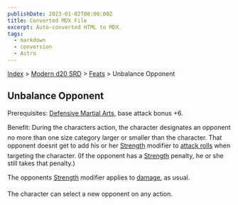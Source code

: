 ```yaml
---
publishDate: 2023-01-02T00:00:00Z
title: Converted MDX File
excerpt: Auto-converted HTML to MDX.
tags:
  - markdown
  - conversion
  - Astro
---
```






[Index](-index) > [Modern d20 SRD](modern-d20-srd-index) > [Feats](modern-d20-srd-feats-index) > Unbalance Opponent




## Unbalance Opponent


Prerequisites: [Defensive
  Martial Arts](modern-d20-srd-feats-defensive-martial-arts), base attack bonus +6.


Benefit: During the characters action, the character designates an opponent
  no more than one size category larger or smaller than the character. That opponent
  doesnt get to add his or her [Strength](modern-d20-srd-basics-ability-scores) modifier
  to [attack
  rolls](modern-d20-srd-combat-attack-roll) when targeting the character. (If the opponent has a [Strength](modern-d20-srd-basics-ability-scores) penalty,
  he or she still takes that penalty.)


The opponents [Strength](modern-d20-srd-basics-ability-scores) modifier applies to [damage](modern-d20-srd-combat-damage), as usual.


The character can select a new opponent on any action.



